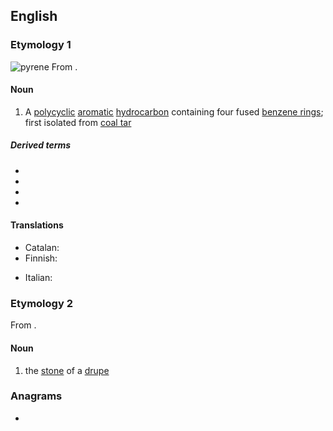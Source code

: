 {{also|pyrène}}
==English==
{{wikipedia}}

===Etymology 1===
[[File:Pyrene.svg|thumb|pyrene]]
From {{confix|en|pyr|ene}}.

====Noun====
{{en-noun}}

# {{lb|en|chemistry}} A [[polycyclic]] [[aromatic]] [[hydrocarbon]] containing four fused [[benzene ring]]s; first isolated from [[coal tar]]

=====Derived terms=====
* {{l|en|polypyrene}}
* {{l|en|pyrenic}}
* {{l|en|circumpyrene}}
* {{l|en|pyrenoid}}

====Translations====
{{trans-top|hydrocarbon}}
* Catalan: {{t|ca|pirè|m}}
* Finnish: {{t-needed|fi}}
{{trans-mid}}
* Italian: {{t|it|pireno|m}}
{{trans-bottom}}

===Etymology 2===
From {{etyl|grc|en}} {{m|grc|πυρήν||fruit stone}}.

====Noun====
{{en-noun}}

# {{lb|en|botany}} the [[stone]] of a [[drupe]]

===Anagrams===
* {{anagrams|en|a=eenpry|repyne}}